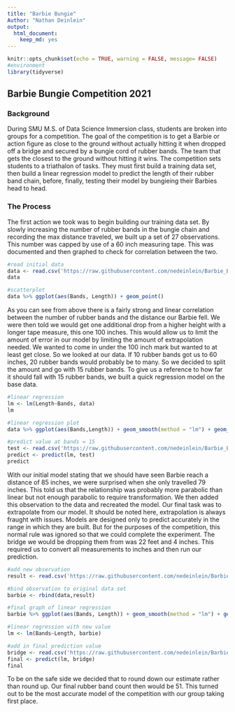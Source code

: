 ```yaml
---
title: "Barbie Bungie"
Author: "Nathan Deinlein"
output: 
  html_document: 
    keep_md: yes
---
```



```r
knitr::opts_chunk$set(echo = TRUE, warning = FALSE, message= FALSE)
#environment
library(tidyverse)
```

## Barbie Bungie Competition 2021

### Background
During SMU M.S. of Data Science Immersion class, students are broken into groups for a competition. The goal of the competition is to get a Barbie or action figure as close to the ground without actually hitting it when dropped off a bridge and secured by a bungie cord of rubber bands. The team that gets the closest to the ground without hitting it wins. The competition sets students to a triathalon of tasks. They must first build a training data set, then build a linear regression model to predict the length of their rubber band chain, before, finally, testing their model by bungieing their Barbies head to head.

### The Process
The first action we took was to begin building our training data set. By slowly increasing the number of rubber bands in the bungie chain and recording the max distance traveled, we built up a set of 27 observations. This number was capped by use of a 60 inch measuring tape. This was documented and then graphed to check for correlation between the two.

```r
#read initial data
data <- read.csv('https://raw.githubusercontent.com/nedeinlein/Barbie_Bungie_Competition2021/main/Original%20Data.csv')
data

#scatterplot
data %>% ggplot(aes(Bands, Length)) + geom_point()
```
 
As you can see from above there is a fairly strong and linear correlation between the number of rubber bands and the distance our Barbie fell. We were then told we would get one additional drop from a higher height with a longer tape measure, this one 100 inches. This would allow us to limit the amount of error in our model by limiting the amount of extrapolation needed. We wanted to come in under the 100 inch mark but wanted to at least get close. So we looked at our data. If 10 rubber bands got us to 60 inches, 20 rubber bands would probably be to many. So we decided to split the amount and go with 15 rubber bands. To give us a reference to how far it should fall with 15 rubber bands, we built a quick regression model on the base data.

```r
#linear regression
lm <- lm(Length~Bands, data)
lm

#linear regression plot
data %>% ggplot(aes(Bands,Length)) + geom_smooth(method = "lm") + geom_point()

#predict value at bands = 15
test <- read.csv('https://raw.githubusercontent.com/nedeinlein/Barbie_Bungie_Competition2021/main/Barbie%20Long%20Fall%20Test.csv')
predict <- predict(lm, test)
predict
```
 
With our initial model stating that we should have seen Barbie reach a distance of 85 inches, we were surprised when she only travelled 79 inches. This told us that the relationship was probably more parabolic than linear but not enough parabolic to require transformation. We then added this observation to the data and recreated the model. Our final task was to extrapolate from our model. It should be noted here, extrapolation is always fraught with issues. Models are designed only to predict accurately in the range in which they are built. But for the purposes of the competition, this normal rule was ignored so that we could complete the experiment. The bridge we would be dropping them from was 22 feet and 4 inches. This required us to convert all measurements to inches and then run our prediction.

```r
#add new observation
result <- read.csv('https://raw.githubusercontent.com/nedeinlein/Barbie_Bungie_Competition2021/main/Barbie%20Long%20Fall.csv')

#bind observation to original data set
barbie <- rbind(data,result)

#final graph of linear regression
barbie %>% ggplot(aes(Bands, Length)) + geom_smooth(method = "lm") + geom_point()

#linear regression with new value
lm <- lm(Bands~Length, barbie)

#add in final prediction value
bridge <- read.csv('https://raw.githubusercontent.com/nedeinlein/Barbie_Bungie_Competition2021/main/Final%20bridge%20fall.csv')
final <- predict(lm, bridge)
final
```
  
To be on the safe side we decided that to round down our estimate rather than round up. Our final rubber band count then would be 51. This turned out to be the most accurate model of the competition with our group taking first place.
